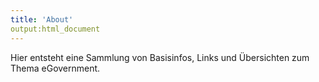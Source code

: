 ```yaml
---
title: 'About'
output:html_document
---
```


Hier entsteht eine Sammlung von Basisinfos, Links und Übersichten zum Thema eGovernment.
